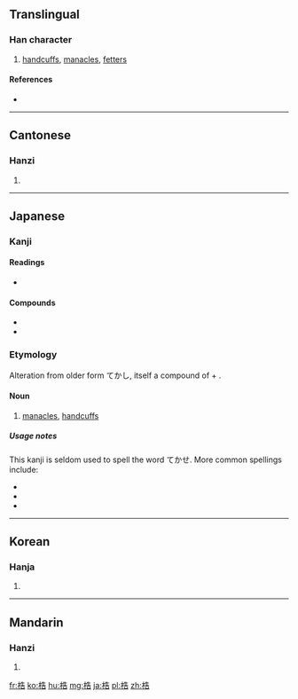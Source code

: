 ==Translingual==

===Han character===
{{Han char|rn=75|rad=木|as=07|sn=11|four=4496<sub>1</sub>|canj=木竹土口 (DHGR)}}

# [[handcuffs]], [[manacles]], [[fetters]]

====References====
* {{Han ref|kx=0528.210|dkj=14841|dj=0917.090|hdz=21215.080|uh=688F|ud=26767|bh=D5C0|bd=54720}}

----

==Cantonese==

===Hanzi===
{{yue-hanzi|jyut=|y=guk1}}

# {{defn|lang=yue|sort=木07}}

----

==Japanese==

===Kanji===
{{ja-kanji|grade=uc|rs=木07}}

====Readings====
* {{ja-readings|on=[[こく]] (koku), [[かく]] (kaku)|kun=[[てかせ]] (tekase)}}

==== Compounds ====
* {{l|ja|梏桎|tr=こくしつ, kokushitsu|gloss=[[manacles]] and [[shackles]]}}
* {{l|ja|桎梏|tr=しっこく, shikkoku|gloss=[[shackles]] and [[manacles]]}}

=== Etymology ===

Alteration from older form てかし, itself a compound of {{term|手||hand|tr=te|lang=ja}} + {{term|架す||to bridge, to join two sides|tr=kasu|lang=ja}}.

==== Noun ====

# [[manacles]], [[handcuffs]]

===== Usage notes =====

This kanji is seldom used to spell the word てかせ.  More common spellings include:
* {{l|ja|手枷}}
* {{l|ja|手械}}
* {{l|ja|手桎}}

----

==Korean==

===Hanja===
{{ko-hanja|hangeul=곡|eumhun=|rv=gok|mr=kok|y=kok}}

# {{defn|lang=ko|sort=木07}}

----

==Mandarin==

===Hanzi===
{{cmn-hanzi|pin=[[gù]] ([[gu4]]), [[jué]] ([[jue2]])|wg=ku<sup>4</sup>, chüeh<sup>2</sup>}}

# {{defn|lang=cmn|sort=木07}}

[[fr:梏]]
[[ko:梏]]
[[hu:梏]]
[[mg:梏]]
[[ja:梏]]
[[pl:梏]]
[[zh:梏]]